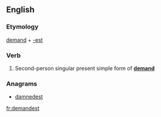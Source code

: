 ==English==

===Etymology===
[[demand]] + [[-est]]

===Verb===
{{en-verb form}}

# {{archaic}} Second-person singular present simple form of '''[[demand]]'''

===Anagrams===
* [[damnedest#English|damnedest]]

[[fr:demandest]]